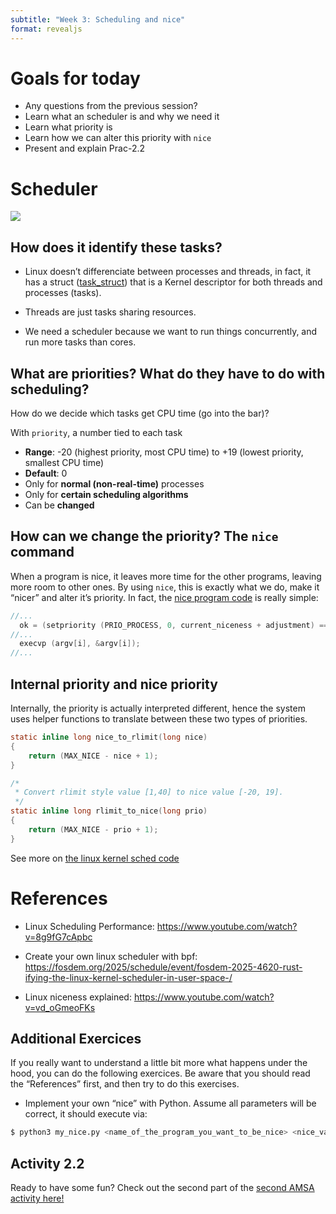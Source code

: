 ```yaml
---
subtitle: "Week 3: Scheduling and nice"
format: revealjs
---
```


# Goals for today

-   Any questions from the previous session?
-   Learn what an scheduler is and why we need it
-   Learn what priority is
-   Learn how we can alter this priority with `nice`
-   Present and explain Prac-2.2

# Scheduler

![](images/paste-1.png){fig-align="center"}

## How does it identify these tasks?

-   Linux doesn't differenciate between processes and threads, in fact, it has a struct ([task_struct](https://elixir.bootlin.com/linux/v6.16.4/source/include/linux/sched.h#L812)) that is a Kernel descriptor for both threads and processes (tasks).

-   Threads are just tasks sharing resources.

-   We need a scheduler because we want to run things concurrently, and run more tasks than cores.

## What are priorities? What do they have to do with scheduling? {.smaller}

How do we decide which tasks get CPU time (go into the bar)?

With `priority`, a number tied to each task

-   **Range**: -20 (highest priority, most CPU time) to +19 (lowest priority, smallest CPU time)
-   **Default**: 0
-   Only for **normal (non-real-time)** processes
-   Only for **certain scheduling algorithms**
-   Can be **changed**

## How can we change the priority? The `nice` command

When a program is nice, it leaves more time for the other programs, leaving more room to other ones. By using `nice`, this is exactly what we do, make it "nicer" and alter it's priority. In fact, the [nice program code](https://github.com/coreutils/coreutils/blob/master/src/nice.c#L44) is really simple:

``` c
//...
  ok = (setpriority (PRIO_PROCESS, 0, current_niceness + adjustment) == 0); // Syscall to setpriority
//...
  execvp (argv[i], &argv[i]);
//...
```

## Internal priority and nice priority

Internally, the priority is actually interpreted different, hence the system uses helper functions to translate between these two types of priorities.

``` c
static inline long nice_to_rlimit(long nice)
{
    return (MAX_NICE - nice + 1);
}

/*
 * Convert rlimit style value [1,40] to nice value [-20, 19].
 */
static inline long rlimit_to_nice(long prio)
{
    return (MAX_NICE - prio + 1);
}
```

See more on [the linux kernel sched code](https://elixir.bootlin.com/linux/v6.16.4/source/include/linux/sched/prio.h#L28)

# References {.smaller}

-   Linux Scheduling Performance: <https://www.youtube.com/watch?v=8g9fG7cApbc>

-   Create your own linux scheduler with bpf: <https://fosdem.org/2025/schedule/event/fosdem-2025-4620-rust-ifying-the-linux-kernel-scheduler-in-user-space-/>

-   Linux niceness explained: <https://www.youtube.com/watch?v=vd_oGmeoFKs>

## Additional Exercices {.smaller #extra}

::: fragment
If you really want to understand a little bit more what happens under the hood, you can do the following exercices. Be aware that you should read the "References" first, and then try to do this exercises.
:::

-   Implement your own "nice" with Python. Assume all parameters will be correct, it should execute via:

``` bash
$ python3 my_nice.py <name_of_the_program_you_want_to_be_nice> <nice_value>
```

## Activity 2.2 {.smaller}

Ready to have some fun? Check out the second part of the [second AMSA activity here!](/activities/act-2.qmd)